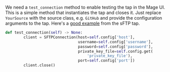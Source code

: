 We need a `test_connection` method to enable testing the tap in the Mage UI. This is a simple method that instantiates the tap and closes it. Just replace `YourSource` with the source class, e.g. `GitHub` and provide the configuration arguments to the tap. Here's a [good example](https://github.com/mage-ai/mage-ai/blob/master/mage_integrations/mage_integrations/sources/sftp/__init__.py#L28-L35) from the sFTP tap.

```python
def test_connection(self) -> None:
        client = SFTPConnection(host=self.config['host'],
                                username=self.config['username'],
                                password=self.config['password'],
                                private_key_file=self.config.get(
                                    'private_key_file'),
                                port=self.config['port'])
        client.close()
```
